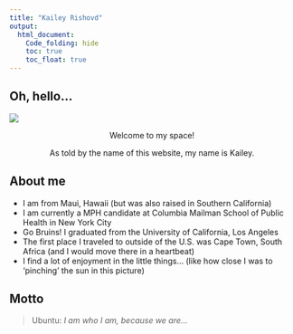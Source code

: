 ```yaml
---
title: "Kailey Rishovd"
output: 
  html_document:
    Code_folding: hide
    toc: true
    toc_float: true
---
```


## Oh, hello... 

![](./images/me.jpg)

<center> Welcome to my space!

As told by the name of this website, my name is Kailey.</center>     


## About me      

- I am from Maui, Hawaii (but was also raised in Southern California) 
- I am currently a MPH candidate at Columbia Mailman School of Public Health in New York City 
- Go Bruins! I graduated from the University of California, Los Angeles 
- The first place I traveled to outside of the U.S. was Cape Town, South Africa (and I would move there in a heartbeat)
- I find a lot of enjoyment in the little things... (like how close I was to 'pinching' the sun in this picture)
</center>     
       
## Motto      

> Ubuntu: *I am who I am, because we are...*       



